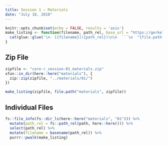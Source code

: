 ```yaml
---
title: Session 1 — Materials
date: "July 18, 2018"
---
```


```r
knitr::opts_chunk$set(echo = FALSE, results = 'asis')
make_listing <- function(filename, path_rel, base_url = "https://gerkelab.github.io/core-r-course") {
  cat(glue::glue('\n- [{filename}]({path_rel})\n\n  ```\n  "{file.path(base_url, path_rel)}"\n  ```\n\n'))
}
```

## Zip File

```r
zipfile <- "core-r_session-01_materials.zip"
xfun::in_dir(here::here("materials"), {
  zip::zip(zipfile, "../materials/01/")
})

make_listing(zipfile, file.path("materials", zipfile))
```

## Individual Files

```r
fs::file_info(fs::dir_ls(here::here("materials", "01"))) %>% 
  mutate(path_rel = fs::path_rel(path, here::here())) %>% 
  select(path_rel) %>% 
  mutate(filename = basename(path_rel)) %>% 
  purrr::pwalk(make_listing)
```
